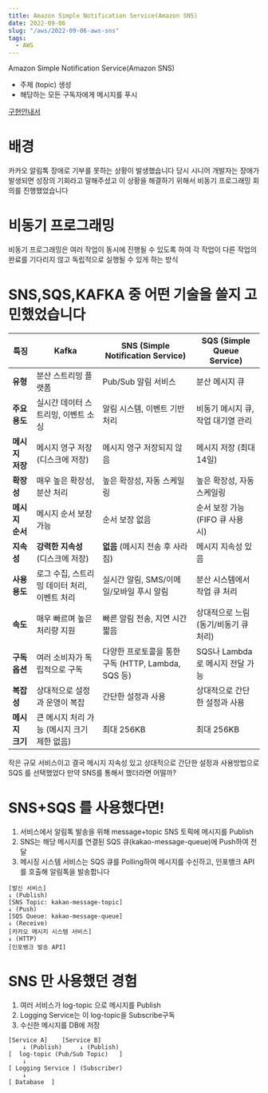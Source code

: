 ```yaml
---
title: Amazon Simple Notification Service(Amazon SNS)
date: 2022-09-06
slug: "/aws/2022-09-06-aws-sns"
tags:
  - AWS
---
```

Amazon Simple Notification Service(Amazon SNS)
* 주제 (topic) 생성
* 해당하는 모든 구독자에게 메시지를 푸시

[구현안내서](https://docs.aws.amazon.com/sns/latest/dg/sns-vpc-tutorial.html)

# 배경
카카오 알림톡 장애로 기부를 못하는 상황이 발생했습니다
당시 시니어 개발자는 장애가 발생되면 성장의 기회라고 말해주셨고
이 상황을 해결하기 위해서 비동기 프로그래밍 회의를 진행했었습니다

# 비동기 프로그래밍
비동기 프로그래밍은 여러 작업이 동시에 진행될 수 있도록 하여
각 작업이 다른 작업의 완료를 기다리지 않고 독립적으로 실행될 수 있게 하는 방식

# SNS,SQS,KAFKA 중 어떤 기술을 쓸지 고민했었습니다
| **특징**          | **Kafka**                                | **SNS (Simple Notification Service)**   | **SQS (Simple Queue Service)**         |
|-------------------|------------------------------------------|------------------------------------------|----------------------------------------|
| **유형**          | 분산 스트리밍 플랫폼                    | Pub/Sub 알림 서비스                      | 분산 메시지 큐                         |
| **주요 용도**     | 실시간 데이터 스트리밍, 이벤트 소싱     | 알림 시스템, 이벤트 기반 처리            | 비동기 메시지 큐, 작업 대기열 관리      |
| **메시지 저장**   | 메시지 영구 저장 (디스크에 저장)         | 메시지 영구 저장되지 않음                | 메시지 저장 (최대 14일)                |
| **확장성**        | 매우 높은 확장성, 분산 처리             | 높은 확장성, 자동 스케일링                | 높은 확장성, 자동 스케일링             |
| **메시지 순서**   | 메시지 순서 보장 가능                   | 순서 보장 없음                           | 순서 보장 가능 (FIFO 큐 사용 시)       |
| **지속성**        | **강력한 지속성** (디스크에 저장)       | **없음** (메시지 전송 후 사라짐)          | 메시지 지속성 있음                     |
| **사용 용도**     | 로그 수집, 스트리밍 데이터 처리, 이벤트 처리 | 실시간 알림, SMS/이메일/모바일 푸시 알림 | 분산 시스템에서 작업 큐 처리          |
| **속도**          | 매우 빠르며 높은 처리량 지원            | 빠른 알림 전송, 지연 시간 짧음           | 상대적으로 느림 (동기/비동기 큐 처리)  |
| **구독 옵션**     | 여러 소비자가 독립적으로 구독            | 다양한 프로토콜을 통한 구독 (HTTP, Lambda, SQS 등) | SQS나 Lambda로 메시지 전달 가능        |
| **복잡성**        | 상대적으로 설정과 운영이 복잡            | 간단한 설정과 사용                       | 상대적으로 간단한 설정과 사용         |
| **메시지 크기**   | 큰 메시지 처리 가능 (메시지 크기 제한 없음) | 최대 256KB                              | 최대 256KB                             |

작은 규모 서비스이고 결국 메시지 지속성 있고 상대적으로 간단한 설정과 사용방법으로 SQS 를 선택했었다
만약 SNS를 통해서 했더라면 어떨까?

# SNS+SQS 를 사용했다면!
1. 서비스에서 알림톡 발송을 위해 message+topic SNS 토픽에 메시지를 Publish
2. SNS는 해당 메시지를 연결된 SQS 큐(kakao-message-queue)에 Push하여 전달
3. 메시징 시스템 서비스는 SQS 큐를 Polling하여 메시지를 수신하고, 인포뱅크 API를 호출해 알림톡을 발송합니다
```
[발신 서비스]
↓ (Publish)
[SNS Topic: kakao-message-topic]
↓ (Push)
[SQS Queue: kakao-message-queue]
↓ (Receive)
[카카오 메시지 시스템 서비스]
↓ (HTTP)
[인포뱅크 발송 API]
```

# SNS 만 사용했던 경험
1. 여러 서비스가 log-topic 으로 메시지를 Publish
2. Logging Service는 이 log-topic을 Subscribe구독
3. 수신한 메시지를 DB에 저장

```
[Service A]    [Service B]
    ↓ (Publish)     ↓ (Publish)
[  log-topic (Pub/Sub Topic)   ]
    ↓
[ Logging Service ] (Subscriber)
    ↓
[ Database  ]

```
